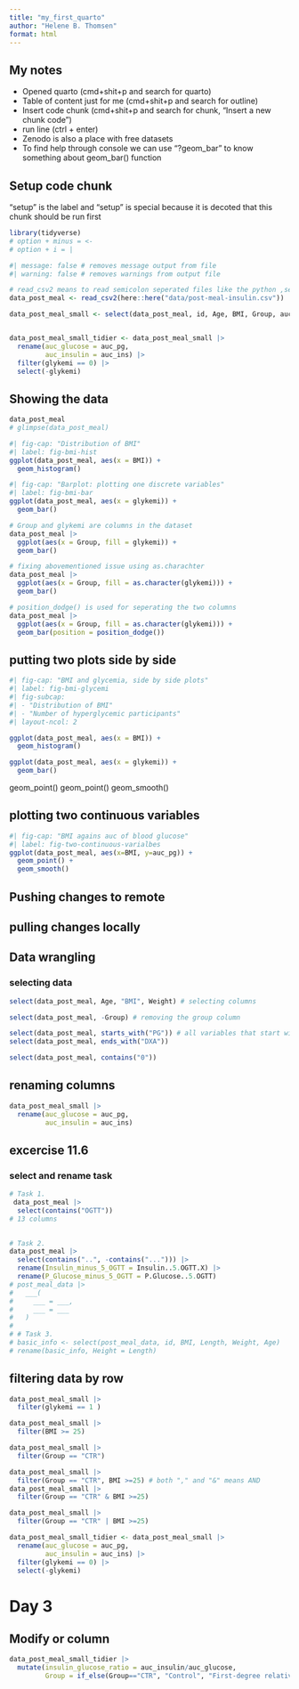 ```yaml
---
title: "my_first_quarto"
author: "Helene B. Thomsen"
format: html
---
```

## My notes
- Opened quarto (cmd+shit+p and search for quarto)
- Table of content just for me (cmd+shit+p and search for outline)
- Insert code chunk (cmd+shit+p and search for chunk, "Insert a new chunk code")
- run line (ctrl + enter)
- Zenodo is also a place with free datasets
- To find help through console we can use "?geom_bar" to know something about geom_bar() function

## Setup code chunk
"setup" is the label and "setup" is special because it is decoted that this chunk should be run first
```r
library(tidyverse)
# option + minus = <-
# option + i = |

#| message: false # removes message output from file
#| warning: false # removes warnings from output file

# read_csv2 means to read semicolon seperated files like the python ,sep=;
data_post_meal <- read_csv2(here::here("data/post-meal-insulin.csv"))

data_post_meal_small <- select(data_post_meal, id, Age, BMI, Group, auc_pg, auc_ins, glykemi)


data_post_meal_small_tidier <- data_post_meal_small |>
  rename(auc_glucose = auc_pg,
         auc_insulin = auc_ins) |>
  filter(glykemi == 0) |>
  select(-glykemi)

```


## Showing the data
```r
data_post_meal
# glimpse(data_post_meal)
```

```r
#| fig-cap: "Distribution of BMI"
#| label: fig-bmi-hist
ggplot(data_post_meal, aes(x = BMI)) +
  geom_histogram()
```


```r
#| fig-cap: "Barplot: plotting one discrete variables"
#| label: fig-bmi-bar
ggplot(data_post_meal, aes(x = glykemi)) +
  geom_bar()
```

```r
# Group and glykemi are columns in the dataset
data_post_meal |>
  ggplot(aes(x = Group, fill = glykemi)) +
  geom_bar()
```
```r
# fixing abovementioned issue using as.charachter
data_post_meal |>
  ggplot(aes(x = Group, fill = as.character(glykemi))) +
  geom_bar()
```


```r
# position_dodge() is used for seperating the two columns
data_post_meal |>
  ggplot(aes(x = Group, fill = as.character(glykemi))) +
  geom_bar(position = position_dodge())
```


## putting two plots side by side

```r
#| fig-cap: "BMI and glycemia, side by side plots"
#| label: fig-bmi-glycemi
#| fig-subcap:
#| - "Distribution of BMI"
#| - "Number of hyperglycemic participants"
#| layout-ncol: 2

ggplot(data_post_meal, aes(x = BMI)) +
  geom_histogram()

ggplot(data_post_meal, aes(x = glykemi)) +
  geom_bar()
```

geom_point()
geom_point()
geom_smooth()

## plotting two continuous variables
```r
#| fig-cap: "BMI agains auc of blood glucose"
#| label: fig-two-continuous-varialbes
ggplot(data_post_meal, aes(x=BMI, y=auc_pg)) +
  geom_point() +
  geom_smooth()
```

## Pushing changes to remote
## pulling changes locally

## Data wrangling
### selecting data
```r
select(data_post_meal, Age, "BMI", Weight) # selecting columns

select(data_post_meal, -Group) # removing the group column

select(data_post_meal, starts_with("PG")) # all variables that start with PG has now been selected. We have not assigned this to anything yet.
select(data_post_meal, ends_with("DXA"))

select(data_post_meal, contains("0"))
```

## renaming columns
```r
data_post_meal_small |>
  rename(auc_glucose = auc_pg,
         auc_insulin = auc_ins)
```



## excercise 11.6
### select and rename task
```r
# Task 1.
 data_post_meal |>
  select(contains("OGTT"))
# 13 columns

 
# Task 2.
data_post_meal |>
  select(contains("..", -contains("..."))) |>
  rename(Insulin_minus_5_OGTT = Insulin..5.OGTT.X) |>
  rename(P_Glucose_minus_5_OGTT = P.Glucose..5.OGTT)
# post_meal_data |>
#   ___(
#     ___ = ___,
#     ___ = ___
#   )
# 
# # Task 3.
# basic_info <- select(post_meal_data, id, BMI, Length, Weight, Age)
# rename(basic_info, Height = Length)
```

## filtering data by row
```r
data_post_meal_small |>
  filter(glykemi == 1 )

data_post_meal_small |>
  filter(BMI >= 25)

data_post_meal_small |>
  filter(Group == "CTR")
```

```r
data_post_meal_small |>
  filter(Group == "CTR", BMI >=25) # both "," and "&" means AND
data_post_meal_small |>
  filter(Group == "CTR" & BMI >=25)

data_post_meal_small |>
  filter(Group == "CTR" | BMI >=25)
```



```r
data_post_meal_small_tidier <- data_post_meal_small |>
  rename(auc_glucose = auc_pg,
         auc_insulin = auc_ins) |>
  filter(glykemi == 0) |>
  select(-glykemi)
```


# Day 3
## Modify or column
```r
data_post_meal_small_tidier |>
  mutate(insulin_glucose_ratio = auc_insulin/auc_glucose,
         Group = if_else(Group=="CTR", "Control", "First-degree relative"))
```

























